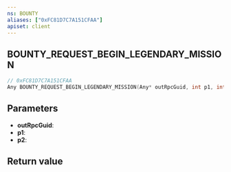 ```yaml
---
ns: BOUNTY
aliases: ["0xFC81D7C7A151CFAA"]
apiset: client
---
```

## BOUNTY_REQUEST_BEGIN_LEGENDARY_MISSION

```c
// 0xFC81D7C7A151CFAA
Any BOUNTY_REQUEST_BEGIN_LEGENDARY_MISSION(Any* outRpcGuid, int p1, int p2);
```


## Parameters
* **outRpcGuid**:
* **p1**:
* **p2**:

## Return value